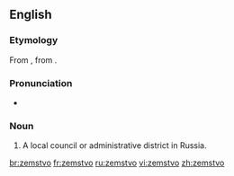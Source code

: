 ==English==

===Etymology===
From {{etyl|ru|en}} {{term|sc=Cyrl|земство|lang=ru}}, from {{term|sc=Cyrl|земля|tr=zemljá||land”, “country”, “[[Land#German|state]]|lang=ru}}.

===Pronunciation===
* {{IPA|/ˈzɛmstvəʊ/}}

===Noun===
{{en-noun|pl2=zemstva}}

# A local council or administrative district in Russia.

[[br:zemstvo]]
[[fr:zemstvo]]
[[ru:zemstvo]]
[[vi:zemstvo]]
[[zh:zemstvo]]